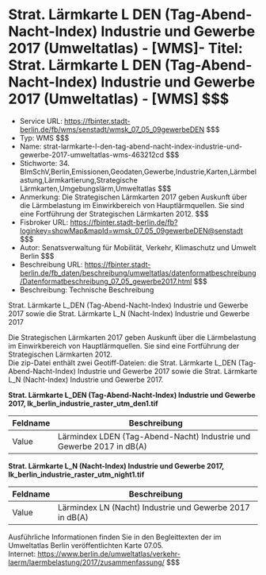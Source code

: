 # Strat. Lärmkarte L DEN (Tag-Abend-Nacht-Index) Industrie und Gewerbe 2017 (Umweltatlas) - [WMS]- Titel: Strat. Lärmkarte L DEN (Tag-Abend-Nacht-Index) Industrie und Gewerbe 2017 (Umweltatlas) - [WMS] $$$
- Service URL: https://fbinter.stadt-berlin.de/fb/wms/senstadt/wmsk_07_05_09gewerbeDEN $$$
- Typ: WMS $$$
- Name: strat-larmkarte-l-den-tag-abend-nacht-index-industrie-und-gewerbe-2017-umweltatlas-wms-463212cd $$$
- Stichworte: 34. BImSchV,Berlin,Emissionen,Geodaten,Gewerbe,Industrie,Karten,Lärmbelastung,Lärmkartierung,Strategische Lärmkarten,Umgebungslärm,Umweltatlas $$$
- Anmerkung: Die Strategischen Lärmkarten 2017 geben Auskunft über die Lärmbelastung im Einwirkbereich von Hauptlärmquellen. Sie sind eine Fortführung der Strategischen Lärmkarten 2012. $$$
- Fisbroker URL: https://fbinter.stadt-berlin.de/fb?loginkey=showMap&mapId=wmsk_07_05_09gewerbeDEN@senstadt $$$
- Autor: Senatsverwaltung für Mobilität, Verkehr, Klimaschutz und Umwelt Berlin $$$
- Beschreibung URL: https://fbinter.stadt-berlin.de/fb_daten/beschreibung/umweltatlas/datenformatbeschreibung/Datenformatbeschreibung_07_05_gewerbe2017.html $$$
- Beschreibung: Technische Beschreibung 

Strat. Lärmkarte L\_DEN (Tag-Abend-Nacht-Index) Industrie und Gewerbe 2017 sowie die Strat. Lärmkarte L\_N (Nacht-Index) Industrie und Gewerbe 2017

Die Strategischen Lärmkarten 2017 geben Auskunft über die Lärmbelastung im Einwirkbereich von Hauptlärmquellen. Sie sind eine Fortführung der Strategischen Lärmkarten 2012.  
Die zip-Datei enthält zwei Geotiff-Dateien: die Strat. Lärmkarte L\_DEN (Tag-Abend-Nacht-Index) Industrie und Gewerbe 2017 sowie die Strat. Lärmkarte L\_N (Nacht-Index) Industrie und Gewerbe 2017.

**Strat. Lärmkarte L\_DEN (Tag-Abend-Nacht-Index) Industrie und Gewerbe 2017, lk\_berlin\_industrie\_raster\_utm\_den1.tif**

| Feldname | Beschreibung                                                         |
| -------- | -------------------------------------------------------------------- |
| Value    | Lärmindex LDEN (Tag-Abend-Nacht) Industrie und Gewerbe 2017 in dB(A) |

**Strat. Lärmkarte L\_N (Nacht-Index) Industrie und Gewerbe 2017, lk\_berlin\_industrie\_raster\_utm\_night1.tif**

| Feldname | Beschreibung                                             |
| -------- | -------------------------------------------------------- |
| Value    | Lärmindex LN (Nacht) Industrie und Gewerbe 2017 in dB(A) |

Ausführliche Informationen finden Sie in den Begleittexten der im Umweltatlas Berlin veröffentlichten Karte 07.05.  
Internet: https://www.berlin.de/umweltatlas/verkehr-laerm/laermbelastung/2017/zusammenfassung/ $$$
